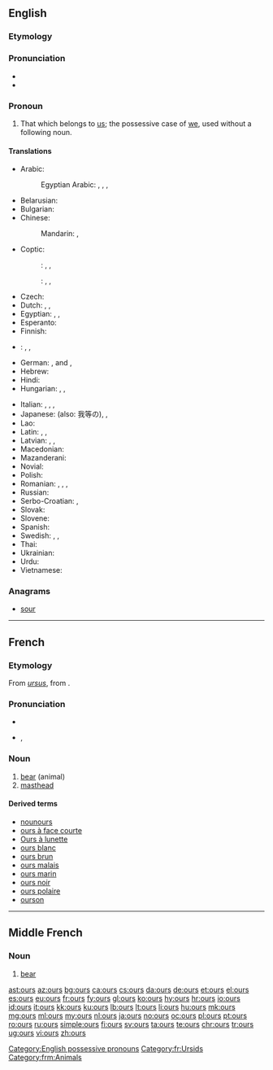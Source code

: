 ==English==

===Etymology===
{{suffix|our|'s}}

===Pronunciation===
* {{audio|en-us-ours.ogg|Audio (US)}}
* {{rhymes|aʊə(r)z}}

===Pronoun===
{{en-pron|desc=possessive pronoun}}

# That which belongs to [[us]]; the possessive case of [[we]], used without a following noun.

====Translations====
{{trans-top|that which belongs to us}}
* Arabic: {{t-|ar|لنا|m|tr=lana|sc=Arab}}
*: Egyptian Arabic: {{tø|arz|لينا|tr=lina|sc=Arab}}, {{tø|arz|بتعنا|m|tr=betaʕna|sc=Arab}}, {{tø|arz|بتاعتنا|f|tr=betaʕetna|sc=Arab}}, {{tø|arz|بتوعنا|p|tr=betuʕna|sc=Arab}}
* Belarusian: {{t-|be|наш|tr=naš}}
* Bulgarian: {{t+|bg|наш|tr=naš}}
* Chinese:
*: Mandarin: {{t-|cmn|我們|alt=我們的|sc=Hani}}, {{t-|cmn|我们|alt=我们的|tr=wǒmen-de|sc=Hani}}
* Coptic:
*: {{ttbc|Bohairic}}<!-- name not recognised by xte: update [[Template:scriptrev]] or [[Template:langrev]] and [[Module:languages]] appropriately or report to [[User talk:Kephir/gadgets/xte]] -->: {{tø|cop|ⲫⲱⲛ|m|tr=phōn}}, {{tø|cop|ⲑⲱⲛ|f|tr=θōn}}, {{tø|cop|ⲛⲟⲩⲛ|p|tr=nwn}}
*: {{ttbc|Sahidic}}<!-- name not recognised by xte: update [[Template:scriptrev]] or [[Template:langrev]] and [[Module:languages]] appropriately or report to [[User talk:Kephir/gadgets/xte]] -->: {{tø|cop|ⲡⲱⲛ|m|tr=pōn}}, {{tø|cop|ⲧⲱⲛ|f|tr=tōn}}, {{tø|cop|ⲛⲟⲩⲛ|p|tr=nwn}}
* Czech: {{t+|cs|náš|m}}
* Dutch: {{t-|nl|het onze}}, {{t-|nl|de onze}}, {{t-|nl|die van ons}}
* Egyptian: {{tø|egy|𓅮𓇌𓈖𓏥|m|tr=payn}}, {{tø|egy|𓏏𓇌𓈖𓏥|f|tr=tayn}}, {{tø|egy|𓈖𓄿𓇌𓈖𓏥|p|tr=nayn}}
* Esperanto: {{t-|eo|la nia}}
* Finnish: {{t+|fi|meidän}}
* {{ttbc|fr}}: {{t+|fr|nôtre|m|alt=le nôtre}} <!-- was "le [[nôtre]]" - assumed inflected form or vocalised spelling; please verify if linking is acceptable. see [[User:Kephir/gadgets/xte#Translation_fixing]] -->, {{t+|fr|nôtre|f|alt=la nôtre}} <!-- was "la [[nôtre]]" - assumed inflected form or vocalised spelling; please verify if linking is acceptable. see [[User:Kephir/gadgets/xte#Translation_fixing]] -->, {{t+|fr|nôtres|m-p|f-p|alt=les nôtres}} <!-- was "les [[nôtres]]" - assumed inflected form or vocalised spelling; please verify if linking is acceptable. see [[User:Kephir/gadgets/xte#Translation_fixing]] -->
* German: {{t+|de|unserer}} {{g|m}}, {{t+|de|unsere}} {{g|p}} and {{g|f}}, {{t+|de|unseres}} {{g|n}}
* Hebrew: {{t-|he|שלנו|tr=shelánu|sc=Hebr}}
* Hindi: {{t-|hi|हमारा|tr=hamārā}}
* Hungarian: {{t+|hu|mienk}}, {{t+|hu|miénk}}, {{t-|hu|mieink}}
{{trans-mid}}
* Italian: {{t-|it|il nostro|m}}, {{t-|it|la nostra|f}}, {{t-|it|i nostri|m-p}}, {{t-|it|le nostre|f-p}}
* Japanese: {{t-|ja|私たち|alt=私たちの|tr=わたしたちの, watashitachi-no}} (also: 我等の), {{t-|ja|我ら|alt=我らの|tr=われらの, warera-no}}, {{t-|ja|我々|alt=我々の|tr=われわれの, wareware-no}}
* Lao: {{t-|lo|ຂອງພວກເຮົາ|tr=khööng phöök-hao|sc=Laoo}}
* Latin: {{t+|la|noster}}, {{t+|la|nostri}}, {{t-|la|nostrum}}
* Latvian: {{t-|lv|mūsu}}, {{t-|lv|mūsējs}}, {{t-|lv|mūsējais}}
* Macedonian: {{t-|mk|наш|tr=naš}}
* Mazanderani: {{tø|mzn|امنی|tr=ameni|sc=ps-Arab}}
* Novial: {{tø|nov|nusen}}
* Polish: {{t+|pl|nasz}}
* Romanian: {{t-|ro|al nostru|m}}, {{t-|ro|a noastră|f}}, {{t-|ro|ai noștrii|m-p}}, {{t-|ro|ale noastre|f-p}}
* Russian: {{t+|ru|наш|tr=naš}}
* Serbo-Croatian: {{t-|sh|наш|sc=Cyrl}}, {{t-|sh|naš}}
* Slovak: {{t-|sk|náš}}
* Slovene: {{t-|sl|nàš}}
* Spanish: {{t-|es|lo nuestro}}
* Swedish: {{t+|sv|vår|c}}, {{t+|sv|vårt|n}}, {{t+|sv|våra|p}}
* Thai: {{t-|th|ของเรา|tr=kŏng rao}}
* Ukrainian: {{t-|uk|наш|tr=naš}}
* Urdu: {{t-|ur|ہمارا|tr=hamārā}}
* Vietnamese: {{t-|vi|của chúng tôi}}
{{trans-bottom}}

===Anagrams===
* [[sour#English|sour]]

[[Category:English possessive pronouns]]

----

==French==

===Etymology===
From {{etyl|la|fr}} ''[[ursus]]'', from {{etyl|ine-pro|fr}} {{term/t|ine-pro|*h₂ŕ̥tḱos||bear}}.

===Pronunciation===
* {{audio|Fr-ours.ogg|audio}}
* {{IPA|/uʁs/|lang=fr}}, {{X-SAMPA|/uRs/}}

===Noun===
{{fr-noun|m|pl=ours|f=ourse}}

# [[bear]] (animal)
# [[masthead]] {{gloss|list of a newspaper's main staff}}

====Derived terms====
* [[nounours]]
* [[ours à face courte]]
* [[Ours à lunette]]
* [[ours blanc]]
* [[ours brun]]
* [[ours malais]]
* [[ours marin]]
* [[ours noir]]
* [[ours polaire]]
* [[ourson]]

[[Category:fr:Ursids]]

----

==Middle French==

===Noun===
{{frm-noun|m|pl=ours|f=ourse}}

# [[bear]] {{gloss|mammal}}

[[Category:frm:Animals]]

[[ast:ours]]
[[az:ours]]
[[bg:ours]]
[[ca:ours]]
[[cs:ours]]
[[da:ours]]
[[de:ours]]
[[et:ours]]
[[el:ours]]
[[es:ours]]
[[eu:ours]]
[[fr:ours]]
[[fy:ours]]
[[gl:ours]]
[[ko:ours]]
[[hy:ours]]
[[hr:ours]]
[[io:ours]]
[[id:ours]]
[[it:ours]]
[[kk:ours]]
[[ku:ours]]
[[lb:ours]]
[[lt:ours]]
[[li:ours]]
[[hu:ours]]
[[mk:ours]]
[[mg:ours]]
[[ml:ours]]
[[my:ours]]
[[nl:ours]]
[[ja:ours]]
[[no:ours]]
[[oc:ours]]
[[pl:ours]]
[[pt:ours]]
[[ro:ours]]
[[ru:ours]]
[[simple:ours]]
[[fi:ours]]
[[sv:ours]]
[[ta:ours]]
[[te:ours]]
[[chr:ours]]
[[tr:ours]]
[[ug:ours]]
[[vi:ours]]
[[zh:ours]]